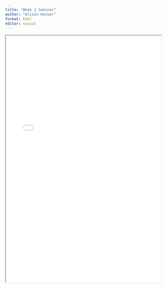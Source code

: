 ```yaml
---
title: "Week 2 Seminar"
author: "Alison Harper"
format: html
editor: visual
---
```


::: {.callout-tip title="Seminar 2 materials for 2023_2024: Introduction" collapse=true}

<iframe width="100%" height="800" src="week_02_data_management.pdf">

</iframe>

:::
